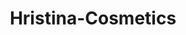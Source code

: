 ---
slug: hristina-cosmetics
link: /projects/hristina-cosmetics/
category: 'projects'
title: Hristina-Cosmetics
publicData: Sep 11th 2020
pagesCount: 10
siteLink: https://hristina-cosmetics.igromov.digital/
pages: 
    - page:
        - image: ../../assets/images/projects/project-110-hristina-cosmetics/hristina-cosmetics-0.png
        - title: Главная,
    - page:
        - image: ../../assets/images/projects/project-110-hristina-cosmetics/hristina-cosmetics-1.png
        - title: Возврат,
    - page:
        - image: ../../assets/images/projects/project-110-hristina-cosmetics/hristina-cosmetics-2.png
        - title: Список-желаний,
    - page:
        - image: ../../assets/images/projects/project-110-hristina-cosmetics/hristina-cosmetics-3.png
        - title: Оформления-заказа,
    - page:
        - image: ../../assets/images/projects/project-110-hristina-cosmetics/hristina-cosmetics-4.png
        - title: Корзина,
    - page:
        - image: ../../assets/images/projects/project-110-hristina-cosmetics/hristina-cosmetics-5.png
        - title: Контакты,
    - page:
        - image: ../../assets/images/projects/project-110-hristina-cosmetics/hristina-cosmetics-6.png
        - title: О-бренде,
    - page:
        - image: ../../assets/images/projects/project-110-hristina-cosmetics/hristina-cosmetics-7.png
        - title: Доставка-оплата,
    - page:
        - image: ../../assets/images/projects/project-110-hristina-cosmetics/hristina-cosmetics-8.png
        - title: Страница-товара,
    - page:
        - image: ../../assets/images/projects/project-110-hristina-cosmetics/hristina-cosmetics-9.png
        - title: Уход-за-лицом
sortIdx: 110
---